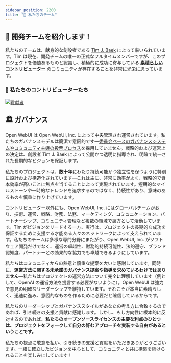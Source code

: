 ```yaml
---
sidebar_position: 2200
title: "👥 私たちのチーム"
---
```



<TopBanners />

## 🌟 開発チームを紹介します！

私たちのチームは、献身的な創設者である [Tim J. Baek](https://github.com/tjbck) によって率いられています。Tim は現在、開発チームの唯一の正式なフルタイムメンバーですが、このプロジェクトを価値あるものと認識し、積極的に成功に寄与している **[素晴らしいコントリビューター](https://github.com/open-webui/open-webui/graphs/contributors)** のコミュニティが存在することを非常に光栄に思っています。

### 💓 私たちのコントリビューターたち

<a href="https://github.com/open-webui/open-webui/graphs/contributors">
  <img
    src="https://contrib.rocks/image?repo=open-webui/open-webui"
    alt="貢献者"
  />
</a>

## 🏛️ ガバナンス

Open WebUI は Open WebUI, Inc. によって中央管理され運営されています。私たちのガバナンスモデルは簡潔で意図的です—[委員会ベースのガバナンスシステムやコミュニティ主導の投票プロセス](https://www.reddit.com/r/OpenWebUI/comments/1ijkh6m/comment/mbf0yhm/)を採用していません。戦略的および運営上の決定は、創設者 Tim J. Baek によって公開かつ透明に指導され、明確で統一された長期的なビジョンを保証します。

私たちのプロジェクトは、**数十年**にわたり持続可能かつ独立性を保つように特別に設計および構造化されています—これは主に、非常に効率がよく、戦略的で資本効率が高いことに焦点を当てることによって実現されています。短期的なマイルストーンや一時的なトレンドを追求するのではなく、持続性があり、意味のあるものを慎重に作り上げています。

コントリビューター以外にも、Open WebUI, Inc. にはグローバルチームがおり、技術、運営、戦略、財務、法務、マーケティング、コミュニケーション、パートナーシップ、コミュニティ管理など複数の領域で裏方として活動しています。Tim がビジョンをリードする一方、実行は、プロジェクトの長期的な成功を保証するために支援する才能ある人々のネットワークによって支えられています。私たちのチームは多様な専門分野にまたがり、Open WebUI, Inc. がソフトウェア開発だけでなく、運営の卓越性、財務的持続可能性、法的遵守、ブランド認知度、パートナーとの効果的な協力でも卓越できるようにしています。

私たちはコミュニティからの熱意と慎重な提案を大いに感謝しています。同時に、**運営方法に関する未承諾のガバナンス提案や指導を求めているわけではありません**—私たちはプロジェクトの運営方法について完全に理解しています（例として、OpenAI の運営方法を提言する必要がないように）。Open WebUI は強力で意見の明確なリーダーシップを維持しています。それこそが本当に素晴らしく、迅速に進み、意図的なものを作るために必要だと確信しているからです。

私たちのリーダーシップとガバナンススタイルがあなたの考え方に合致するのであれば、引き続きの支援と貢献に感謝します。しかし、もし方向性に根本的に反対するのであれば、**私たちのオープンソースライセンスの主要な利点のひとつは、プロジェクトをフォークして自分の好むアプローチを実装する自由があるということです。**

私たちの視点に敬意を払い、引き続きの支援と貢献をいただきありがとうございます。一緒に確立したビジョンを中心として、コミュニティと共に構築を続けられることを楽しみにしています！

